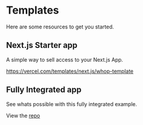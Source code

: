 # Templates

Here are some resources to get you started.

## Next.js Starter app

A simple way to sell access to your Next.js App.

https://vercel.com/templates/next.js/whop-template

## Fully Integrated app

See whats possible with this fully integrated example.

View the [repo](https://github.com/whopio/readpilot)
